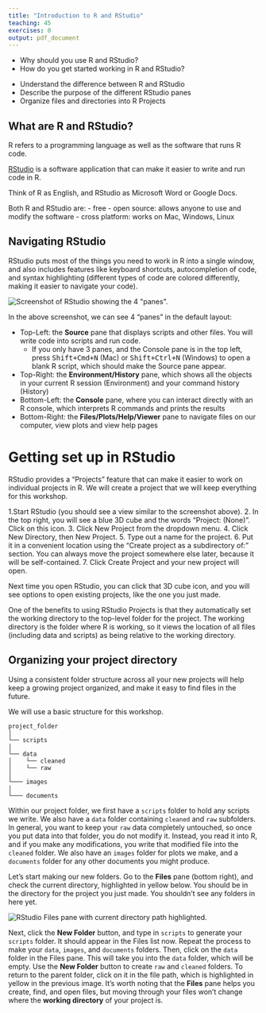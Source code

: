 ```yaml
---
title: "Introduction to R and RStudio"
teaching: 45
exercises: 0
output: pdf_document
---
```


:::::::::::::::::::::::::::::::::::::: questions 

- Why should you use R and RStudio?
- How do you get started working in R and RStudio?

::::::::::::::::::::::::::::::::::::::::::::::::

::::::::::::::::::::::::::::::::::::: objectives

- Understand the difference between R and RStudio
- Describe the purpose of the different RStudio panes
- Organize files and directories into R Projects

::::::::::::::::::::::::::::::::::::::::::::::::

## What are R and RStudio?

R refers to a programming language as well as the software that runs R code.

[RStudio](https://rstudio.com) is a software application that can make it easier to write and run code in R. 

Think of R as English, and RStudio as Microsoft Word or Google Docs.

Both R and RStudio are: 
- free
- open source: allows anyone to use and modify the software
- cross platform: works on Mac, Windows, Linux 


## Navigating RStudio

RStudio puts most of the things you need to work in R into a single window, and also includes features like keyboard shortcuts, autocompletion of code, and syntax highlighting (different types of code are colored differently, making it easier to navigate your code).


![](fig/rstudio_screenshot.png){alt='Screenshot of RStudio showing the 4 "panes".'}

In the above screenshot, we can see 4 "panes" in the default layout:

- Top-Left: the **Source** pane that displays scripts and other files. You will write code into scripts and run code.
  - If you only have 3 panes, and the Console pane is in the top left, press <kbd>Shift+Cmd+N</kbd> (Mac) or <kbd>Shift+Ctrl+N</kbd> (Windows) to open a blank R script, which should make the Source pane appear.
- Top-Right: the **Environment/History** pane, which shows all the objects in your current R session (Environment) and your command history (History)
- Bottom-Left: the **Console** pane, where you can interact directly with an R console, which interprets R commands and prints the results
- Bottom-Right: the **Files/Plots/Help/Viewer** pane to navigate files on our computer, view plots and view help pages


# Getting set up in RStudio

RStudio provides a “Projects” feature that can make it easier to work on individual projects in R. We will create a project that we will keep everything for this workshop.

1.Start RStudio (you should see a view similar to the screenshot above).
2. In the top right, you will see a blue 3D cube and the words “Project: (None)”. Click on this icon.
3. Click New Project from the dropdown menu.
4. Click New Directory, then New Project.
5. Type out a name for the project.
6. Put it in a convenient location using the “Create project as a subdirectory of:” section.  You can always move the project somewhere else later, because it will be self-contained.
7. Click Create Project and your new project will open.

Next time you open RStudio, you can click that 3D cube icon, and you will see options to open existing projects, like the one you just made.

One of the benefits to using RStudio Projects is that they automatically set the working directory to the top-level folder for the project. The working directory is the folder where R is working, so it views the location of all files (including data and scripts) as being relative to the working directory.  


## Organizing your project directory

Using a consistent folder structure across all your new projects will help keep a growing project organized, and make it easy to find files in the future. 

We will use a basic structure for this workshop. 

```
project_folder
│
└── scripts
│
└── data
│    └── cleaned
│    └── raw
│
└─── images
│
└─── documents
```

Within our project folder, we first have a `scripts` folder to hold any scripts we write. We also have a `data` folder containing `cleaned` and `raw` subfolders. In general, you want to keep your `raw` data completely untouched, so once you put data into that folder, you do not modify it. Instead, you read it into R, and if you make any modifications, you write that modified file into the `cleaned` folder. We also have an `images` folder for plots we make, and a `documents` folder for any other documents you might produce.

Let's start making our new folders. Go to the **Files** pane (bottom right), and check the current directory, highlighted in yellow below. You should be in the directory for the project you just made. You shouldn't see any folders in here yet.

![](fig/files_pane.png){alt='RStudio Files pane with current directory path highlighted.'}

Next, click the **New Folder** button, and type in `scripts` to generate your `scripts` folder. It should appear in the Files list now. Repeat the process to make your `data`, `images`, and `documents` folders. Then, click on the `data` folder in the Files pane. This will take you into the `data` folder, which will be empty. Use the **New Folder** button to create `raw` and `cleaned` folders. To return to the parent folder, click on it in the file path, which is highlighted in yellow in the previous image. It's worth noting that the **Files** pane helps you create, find, and open files, but moving through your files won't change where the **working directory** of your project is.



